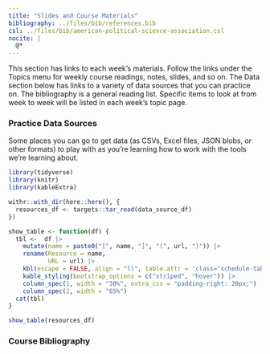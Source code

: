 ```yaml
---
title: "Slides and Course Materials"
bibliography: ../files/bib/references.bib
csl: ../files/bib/american-political-science-association.csl
nocite: |
  @*
---
```


This section has links to each week's materials. Follow the links under the Topics menu for weekly course readings, notes, slides, and so on. The Data section below has links to a variety of data sources that you can practice on. The bibliography is a general reading list. Specific items to look at from week to week will be listed in each week's topic page.

### Practice Data Sources

Some places you can go to get data (as CSVs, Excel files, JSON blobs, or other formats) to play with as you're learning how to work with the tools we're learning about.

```r
library(tidyverse)
library(knitr)
library(kableExtra)

withr::with_dir(here::here(), {
  resources_df <- targets::tar_read(data_source_df)
})
```

```r
show_table <- function(df) {
  tbl <-  df |> 
    mutate(name = paste0("[", name, "]", "(", url, ")")) |> 
    rename(Resource = name, 
           URL = url) |>  
    kbl(escape = FALSE, align = "ll", table.attr = 'class="schedule-table"') |>  
    kable_styling(bootstrap_options = c("striped", "hover")) |>  
    column_spec(1, width = "30%", extra_css = "padding-right: 20px;") |>  
    column_spec(2, width = "65%")  
  cat(tbl)
}
```

```r
show_table(resources_df) 
```


### Course Bibliography

::: {#refs}
:::
